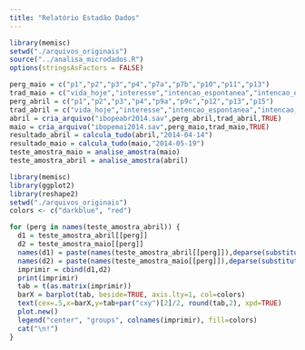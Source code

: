 ```yaml
---
title: "Relatório Estadão Dados"
---
```


```r
library(memisc)
setwd("./arquivos_originais")
source("../analisa_microdados.R")
options(stringsAsFactors = FALSE)

perg_maio = c("p1","p2","p3","p4","p7a","p7b","p10","p11","p13")
trad_maio = c("vida_hoje","interesse","intencao_espontanea","intencao_estimulada","2turno_aecio","2turno_campos","avaliacao_governo","aprova_dilma","desejo_mudanca")
perg_abril = c("p1","p2","p3","p4","p9a","p9c","p12","p13","p15")
trad_abril = c("vida_hoje","interesse","intencao_espontanea","intencao_estimulada","2turno_aecio","2turno_campos","avaliacao_governo","aprova_dilma","desejo_mudanca")
abril = cria_arquivo("ibopeabr2014.sav",perg_abril,trad_abril,TRUE)
maio = cria_arquivo("ibopemai2014.sav",perg_maio,trad_maio,TRUE)
resultado_abril = calcula_tudo(abril,"2014-04-14")
resultado_maio = calcula_tudo(maio,"2014-05-19")
teste_amostra_maio = analise_amostra(maio)
teste_amostra_abril = analise_amostra(abril)
```

```r
library(memisc)
library(ggplot2)
library(reshape2)
setwd("./arquivos_originais")
colors <- c("darkblue", "red")

for (perg in names(teste_amostra_abril)) {
  d1 = teste_amostra_abril[[perg]]
  d2 = teste_amostra_maio[[perg]]
  names(d1) = paste(names(teste_amostra_abril[[perg]]),deparse(substitute(abril)),sep='_')
  names(d2) = paste(names(teste_amostra_maio[[perg]]),deparse(substitute(maio)),sep='_')
  imprimir = cbind(d1,d2)
  print(imprimir)
  tab = t(as.matrix(imprimir))
  barX = barplot(tab, beside=TRUE, axis.lty=1, col=colors)
  text(cex=.5,x=barX,y=tab+par("cxy")[2]/2, round(tab,2), xpd=TRUE)
  plot.new()
  legend("center", "groups", colnames(imprimir), fill=colors)
  cat("\n!")
}

```
